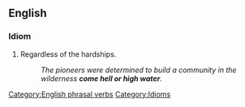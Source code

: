 ==English==

===Idiom===
# Regardless of the hardships.
#:''The pioneers were determined to build a community in the wilderness '''come hell or high water'''.''

[[Category:English phrasal verbs]]
[[Category:Idioms]]